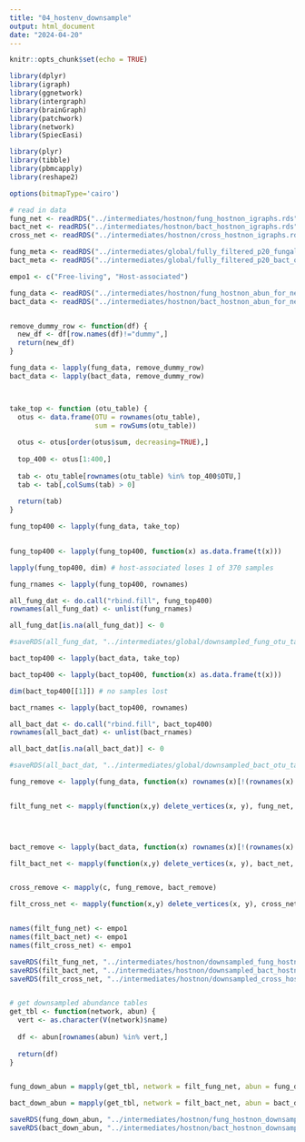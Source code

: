 ```yaml
---
title: "04_hostenv_downsample"
output: html_document
date: "2024-04-20"
---
```


```r
knitr::opts_chunk$set(echo = TRUE)
```

```r
library(dplyr)
library(igraph)
library(ggnetwork)
library(intergraph)
library(brainGraph)
library(patchwork)
library(network)
library(SpiecEasi)

library(plyr)
library(tibble)
library(pbmcapply)
library(reshape2)

options(bitmapType='cairo')
```

```r
# read in data
fung_net <- readRDS("../intermediates/hostnon/fung_hostnon_igraphs.rds")
bact_net <- readRDS("../intermediates/hostnon/bact_hostnon_igraphs.rds")
cross_net <- readRDS("../intermediates/hostnon/cross_hostnon_igraphs.rds")
```

```r

fung_meta <- readRDS("../intermediates/global/fully_filtered_p20_fungal_otu_metadata_matched_up.rds")
bact_meta <- readRDS("../intermediates/global/fully_filtered_p20_bact_otu_metadata_matched_up.rds")

empo1 <- c("Free-living", "Host-associated")
```

```r

fung_data <- readRDS("../intermediates/hostnon/fung_hostnon_abun_for_networks.rds")
bact_data <- readRDS("../intermediates/hostnon/bact_hostnon_abun_for_networks.rds")


remove_dummy_row <- function(df) {
  new_df <- df[row.names(df)!="dummy",]
  return(new_df)
}

fung_data <- lapply(fung_data, remove_dummy_row)
bact_data <- lapply(bact_data, remove_dummy_row)



take_top <- function (otu_table) {
  otus <- data.frame(OTU = rownames(otu_table),
                     sum = rowSums(otu_table))
  
  otus <- otus[order(otus$sum, decreasing=TRUE),]
  
  top_400 <- otus[1:400,]
  
  tab <- otu_table[rownames(otu_table) %in% top_400$OTU,]
  tab <- tab[,colSums(tab) > 0]
  
  return(tab)
}

fung_top400 <- lapply(fung_data, take_top)
 

fung_top400 <- lapply(fung_top400, function(x) as.data.frame(t(x)))

lapply(fung_top400, dim) # host-associated loses 1 of 370 samples

fung_rnames <- lapply(fung_top400, rownames)

all_fung_dat <- do.call("rbind.fill", fung_top400)
rownames(all_fung_dat) <- unlist(fung_rnames)

all_fung_dat[is.na(all_fung_dat)] <- 0

#saveRDS(all_fung_dat, "../intermediates/global/downsampled_fung_otu_table.rds")

```

```r

bact_top400 <- lapply(bact_data, take_top)

bact_top400 <- lapply(bact_top400, function(x) as.data.frame(t(x)))

dim(bact_top400[[1]]) # no samples lost

bact_rnames <- lapply(bact_top400, rownames)

all_bact_dat <- do.call("rbind.fill", bact_top400)
rownames(all_bact_dat) <- unlist(bact_rnames)

all_bact_dat[is.na(all_bact_dat)] <- 0

#saveRDS(all_bact_dat, "../intermediates/global/downsampled_bact_otu_table.rds")

```

```r

fung_remove <- lapply(fung_data, function(x) rownames(x)[!(rownames(x) %in% colnames(all_fung_dat))])


filt_fung_net <- mapply(function(x,y) delete_vertices(x, y), fung_net, fung_remove)
  



bact_remove <- lapply(bact_data, function(x) rownames(x)[!(rownames(x) %in% colnames(all_bact_dat))])

filt_bact_net <- mapply(function(x,y) delete_vertices(x, y), bact_net, bact_remove)


cross_remove <- mapply(c, fung_remove, bact_remove)

filt_cross_net <- mapply(function(x,y) delete_vertices(x, y), cross_net, cross_remove)


names(filt_fung_net) <- empo1
names(filt_bact_net) <- empo1
names(filt_cross_net) <- empo1

saveRDS(filt_fung_net, "../intermediates/hostnon/downsampled_fung_hostnon_network.rds")
saveRDS(filt_bact_net, "../intermediates/hostnon/downsampled_bact_hostnon_network.rds")
saveRDS(filt_cross_net, "../intermediates/hostnon/downsampled_cross_hostnon_network.rds")


# get downsampled abundance tables
get_tbl <- function(network, abun) {
  vert <- as.character(V(network)$name)
  
  df <- abun[rownames(abun) %in% vert,]
  
  return(df)
}


fung_down_abun = mapply(get_tbl, network = filt_fung_net, abun = fung_data, SIMPLIFY = FALSE)

bact_down_abun = mapply(get_tbl, network = filt_bact_net, abun = bact_data, SIMPLIFY = FALSE)

saveRDS(fung_down_abun, "../intermediates/hostnon/fung_hostnon_downsampled_abuns.rds")
saveRDS(bact_down_abun, "../intermediates/hostnon/bact_hostnon_downsampled_abuns.rds")


```




